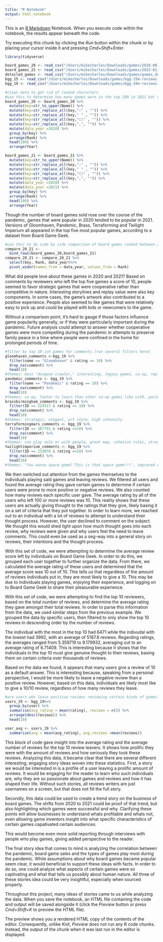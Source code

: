```yaml
---
title: "R Notebook"
output: html_notebook
---
```


This is an [R Markdown](http://rmarkdown.rstudio.com) Notebook. When you execute code within the notebook, the results appear beneath the code. 

Try executing this chunk by clicking the *Run* button within the chunk or by placing your cursor inside it and pressing *Cmd+Shift+Enter*. 

```r
library(tidyverse)
```
```r
board_games_20 <- read_csv("/Users/mikecharles/Downloads/games/2020-08-19.csv")
board_games_21 <- read_csv("/Users/mikecharles/Downloads/games/2022-01-08.csv")
detailed_games <- read_csv("/Users/mikecharles/Downloads/games/games_detailed_info.csv")
bgg_15 <- read_csv("/Users/mikecharles/Downloads/games/bgg-15m-reviews.csv")
bgg_19 <- read_csv("/Users/mikecharles/Downloads/games/bgg-19m-reviews.csv")
```

```r
#clean data to get rid of random characters
#use this to determine how many games were in the top 100 in 2021 but not in 2020 
board_games_20 <- board_games_20 %>%
  mutate(key=str_to_upper(Name)) %>% 
  mutate(key=str_replace_all(key,":" , "")) %>%  
  mutate(key=str_replace_all(key," " , "")) %>% 
  mutate(key=str_replace_all(key,"()" , "")) %>%
  mutate(key=str_replace_all(key,",", "")) %>% 
  mutate(data_year =2020) %>% 
  group_by(key) %>% 
  arrange(Rank) %>% 
  head(100) %>% 
  arrange(Year)

board_games_21 <- board_games_21 %>%
  mutate(key=str_to_upper(Name)) %>% 
  mutate(key=str_replace_all(key,":" , "")) %>%  
  mutate(key=str_replace_all(key," " , "")) %>% 
  mutate(key=str_replace_all(key,"()" , "")) %>%
  mutate(key=str_replace_all(key,",", "")) %>% 
  mutate(data_year =2020) %>% 
  mutate(data_year =2021) %>% 
  group_by(key) %>% 
  arrange(Rank) %>% 
  head(100) %>% 
  arrange(Year)
```

Though the number of board games sold rose over the course of the pandemic, games that were popular in 2020 tended to be popular in 2021. Versions of Gloomhaven, Pandemic, Brass, Terraforming and Twilight Imperium all appeared in the top five most popular games, according to a dataset from Board Game Geek. 

```r
#use this to do side by side comparison of board games ranked between 2020 and 2021
compare_20_21 <-
  bind_rows(board_games_20,board_games_21) 
compare_20_21 <- compare_20_21 %>% 
  select(key, Rank, data_year)%>%
  pivot_wider(names_from = data_year, values_from = Rank)
```

What did people love about these games in 2020 and 2021? Based on comments by reviewers who left the top five games a score of 10, people seemed to favor strategic games that were cooperative rather than competitive in nature. Interesting storylines and replay value were also key components. In some cases, the game's artwork also contributed to a positive experience. People also seemed to like games that were relatively easy to pick up and could be played with kids or newcomers to the game.

Without a comparison point, it's hard to gauge if those factors influence game popularity generally, or if they were particularly important during the pandemic. Future analysis could attempt to answer whether cooperative games were more compelling during the pandemic in attempts to preserve family peace in a time where people were confined in the home for prolonged periods of time.

```r
#filter by top 10 ish games for comments (run several filters here)
gloomhaven_comments <-bgg_19 %>% 
  filter(name == "Gloomhaven" & rating == 10) %>%
  drop_na(comment) %>% 
  head(10)
#themes: best "dungeon crawler," interesting, legacy games, co-op, replay value
pandemic_comments <- bgg_19 %>% 
  filter(name == "Pandemic" & rating == 10) %>%
  drop_na(comment) %>% 
  head(10)
#themes: co-op, faster to learn than other co-op games like LotR, pacing, accessible for kids and non-gamers
brassbirmingham_comments <- bgg_19 %>% 
  filter(ID == 224517 & rating == 10) %>% 
  drop_na(comment) %>% 
  head(10)
#themes: strategic, elegant, art style, high intensity
terraformingmars_comments <- bgg_19 %>% 
  filter(ID == 167791 & rating ==10) %>% 
  drop_na(comment) %>% 
  head(10)
#themes: can play solo or with people, great map, cohesive rules, streamlined play, strategic
twilightimperium_comments <- bgg_19 %>% 
  filter(ID == 233078 & rating ==10) %>% 
  drop_na(comment) %>% 
  head(10)
#themes: "You wanna space game? This is that space game!!!", improved edition, space is really cool
```

We then switched out attention from the games themselves to the individuals playing said games and leaving reviews. We filtered all users and found the average rating they gave certain games to determine if certain users were prone to more positive or negative reviews. We also counted how many reviews each specific user gave. The average rating by all of the users who left 100 or more reviews was 10. This reality shows that these users are actually giving thought to the ratings that they give, likely basing it on a set of criteria that they put together. In order to learn more, we reached out to an individual with a lot of reviews to attempt to understand their thought process. However, the user declined to comment on the subject. We thought this would shed light upon how much thought goes into each review, why reviews were given and why users feel the need to leave comments. This could even be used as a seg-way into a general story on reviews, their intentions and the thought process. 

With this set of code, we were attempting to determine the average review score left by individuals on Board Game Geek. In order to do this, we grouped each user together to further organize the data. From there, we calculated the average rating of these users and determined that the average score was 10 out of 10. This tells us that regardless of the amount of reviews individuals put in, they are most likely to give a 10. This may be due to individuals playing games, enjoying their experience, and logging on to Board Game Geek to share their pleasurable experience. 

With this set of code, we were attempting to find the top 10 reviewers, based on the total number of reviews, and determine the average rating they gave amongst their total reviews. In order to parse this information from the data, we used similar steps from the previous example. We grouped the data by specific users, then filtered to only show the top 10 reviews in descending order by the number of reviews. 

The individual with the most in the top 10 had 6471 while the indivudal with the lowest had 3992, with an average of 5187.8 reviews. Regarding ratings, the averages ranged from 5.359719 to 9.179932, averaging out to an average rating of 6.71409. This is interesting because it shows that the individuals in the top 10 must give genuine thought to their reviews, basing them on certain criteria over thousands of reviews. 

Based on the data we found, it appears that many users give a review of 10 as a default answer. This is interesting because, speaking from a personal perspective, I would be more likely to leave a negative review than a positive review. However, based on this data, individuals are likely most like to give a 10/10 review, regardless of how many reviews they leave. 


```r
#are users who leave positive reviews reviewing certain kinds of games? 
users_19 <- bgg_19%>%
  group_by(user) %>%
  summarise(avg_rating = mean(rating), reviews = n()) %>%
  arrange(desc(reviews)) %>% 
  head(10)
```

```r
user_avg <- users_19 %>% 
  summarise(avg = mean(avg_rating), avg_reviews =mean(reviews))
``` 
This block of code gave insight into the average rating and the average number of reviews for the top 10 review leavers. It shows how prolific they were with the amount of reviews and how seriously they took these reviews.
Analyzing this data, it became clear that there are several different interesting, engaging story ideas woven into these statistics. First, a story we would be interested in is a profile of a user leaving a prolific amount of reviews. It would be engaging for the reader to learn who such individuals are, why they are so passionate about games and reviews and how it has shaped their life. Without such stories, all reviews writers are just usernames on a screen, but that does not fill the full story. 

Secondly, this data could be used to create a trend story on the business of board games. The shifts from 2020 to 2021 could be proof of that trend, but also highlighting which games were successful and why. Clarifying these points will allow businesses to understand whats profitable and whats not, even allowing game inventors insight into what specific characteristics of certain games capativated certain audiences. 

This would become even more solid reporting through interviews with people who play games, giving added perspective to the reader.

The final story idea that comes to mind is analyzing the correlation between the pandemic, board game sales and the types of games play most during the pandemic. While assumptions about why board games became popular seem clear, it would beneficial to support these ideas with facts. In order to do so, one could analyze what aspects of certain games were so captivating and what that tells us possibly about human nature. All three of these stories idea could be very insightful, especially when sourced properly. 


Throughout this project, many ideas of stories came to us while analyzing the data. 
When you save the notebook, an HTML file containing the code and output will be saved alongside it (click the *Preview* button or press *Cmd+Shift+K* to preview the HTML file). 

The preview shows you a rendered HTML copy of the contents of the editor. Consequently, unlike *Knit*, *Preview* does not run any R code chunks. Instead, the output of the chunk when it was last run in the editor is displayed.

